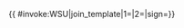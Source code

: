 <includeonly>{{ {{{|safesubst:}}}#invoke:WSU|join_template|1={{{1}}}|2={{{2|}}}|sign={{{sign|}}}}}</includeonly><noinclude>
{{Documentation}}
</noinclude>